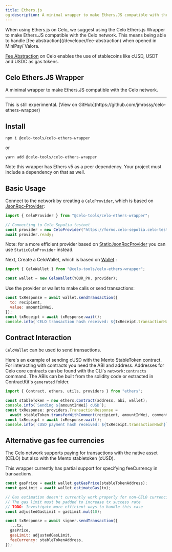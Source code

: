 ```yaml
---
title: Ethers.js
og:description: A minimal wrapper to make Ethers.JS compatible with the Celo network.
---
```


<Warning>
When using Ethers.js on Celo, we suggest using the Celo Ethers.js Wrapper to make Ethers.JS compatible with the Celo network. This means being able to handle [fee abstraction](/developer/fee-abstraction) when opened in MiniPay/ Valora. 

[Fee Abstraction](/developer/fee-abstraction) on Celo enables the use of stablecoins like cUSD, USDT and USDC as gas tokens. 
</Warning>

## Celo Ethers.JS Wrapper

A minimal wrapper to make Ethers.JS compatible with the Celo network.

---

<Tip>
This is still experimental. [View on GitHub](https://github.com/jmrossy/celo-ethers-wrapper)
</Tip>

## Install

`npm i @celo-tools/celo-ethers-wrapper`

or

`yarn add @celo-tools/celo-ethers-wrapper`

Note this wrapper has Ethers v5 as a peer dependency. Your project must include a dependency on that as well.

## Basic Usage

Connect to the network by creating a `CeloProvider`, which is based on [JsonRpc-Provider](https://docs.ethers.io/v5/api/providers/jsonrpc-provider/):

```js
import { CeloProvider } from "@celo-tools/celo-ethers-wrapper";

// Connecting to Celo Sepolia testnet
const provider = new CeloProvider("https://forno.celo-sepolia.celo-testnet.org/");
await provider.ready;
```

Note: for a more efficient provider based on [StaticJsonRpcProvider](https://docs.ethers.io/v5/api/providers/jsonrpc-provider/#StaticJsonRpcProvider) you can use `StaticCeloProvider` instead.

Next, Create a CeloWallet, which is based on [Wallet](https://docs.ethers.io/v5/api/signer/#Wallet) :

```js
import { CeloWallet } from "@celo-tools/celo-ethers-wrapper";

const wallet = new CeloWallet(YOUR_PK, provider);
```

Use the provider or wallet to make calls or send transactions:

```js
const txResponse = await wallet.sendTransaction({
  to: recipient,
  value: amountInWei,
});
const txReceipt = await txResponse.wait();
console.info(`CELO transaction hash received: ${txReceipt.transactionHash}`);
```

## Contract Interaction

`CeloWallet` can be used to send transactions.

Here's an example of sending cUSD with the Mento StableToken contract. For interacting with contracts you need the ABI and address. Addresses for Celo core contracts can be found with the CLI's `network:contracts` command. The ABIs can be built from the solidity code or extracted in ContractKit's `generated` folder.

```js
import { Contract, ethers, utils, providers } from "ethers";

const stableToken = new ethers.Contract(address, abi, wallet);
console.info(`Sending ${amountInWei} cUSD`);
const txResponse: providers.TransactionResponse =
  await stableToken.transferWithComment(recipient, amountInWei, comment);
const txReceipt = await txResponse.wait();
console.info(`cUSD payment hash received: ${txReceipt.transactionHash}`);
```

## Alternative gas fee currencies

The Celo network supports paying for transactions with the native asset (CELO) but also with the Mento stabletoken (cUSD).

This wrapper currently has partial support for specifying feeCurrency in transactions.

```js
const gasPrice = await wallet.getGasPrice(stableTokenAddress);
const gasLimit = await wallet.estimateGas(tx);

// Gas estimation doesn't currently work properly for non-CELO currencies
// The gas limit must be padded to increase tx success rate
// TODO: Investigate more efficient ways to handle this case
const adjustedGasLimit = gasLimit.mul(10);

const txResponse = await signer.sendTransaction({
  ...tx,
  gasPrice,
  gasLimit: adjustedGasLimit,
  feeCurrency: stableTokenAddress,
});
```
